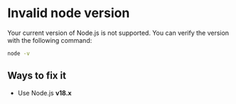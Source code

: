 # Invalid node version

Your current version of Node.js is not supported. You can verify the version with the following command:

```bash
node -v
```

## Ways to fix it

- Use Node.js **v18.x**
